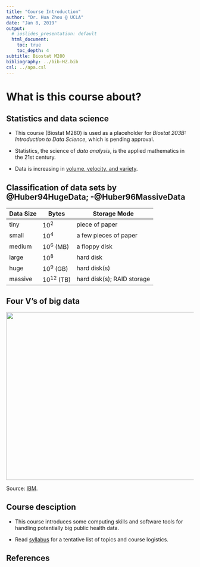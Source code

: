 ```yaml
---
title: "Course Introduction"
author: "Dr. Hua Zhou @ UCLA"
date: "Jan 8, 2019"
output:
  # ioslides_presentation: default
  html_document:
    toc: true
    toc_depth: 4  
subtitle: Biostat M280
bibliography: ../bib-HZ.bib
csl: ../apa.csl
---
```

<!-- I could not get R Markdown's citations to work as the works cited at the
  end would not continue onto multiple slides.  If you know how to fix that, 
  please let me know. -->

# What is this course about?

## Statistics and data science

- This course (Biostat M280) is used as a placeholder for _Biostat 203B: Introduction to Data Science_, which is pending approval.

- Statistics, the science of _data analysis_, is the applied mathematics in the 21st century.

- Data is increasing in [volume, velocity, and variety](http://www.forbes.com/sites/oreillymedia/2012/01/19/volume-velocity-variety-what-you-need-to-know-about-big-data/).

## Classification of data sets by @Huber94HugeData; -@Huber96MassiveData {.smaller}

| Data Size | Bytes          | Storage Mode               |
|-----------|----------------|----------------------------|
| tiny      | $10^2$         | piece of paper             |
| small     | $10^4$         | a few pieces of paper      |
| medium    | $10^6$ (MB)    | a floppy disk              |
| large     | $10^8$         | hard disk                  |
| huge      | $10^9$ (GB)    | hard disk(s)               |
| massive   | $10^{12}$ (TB) | hard disk(s); RAID storage |

## Four V's of big data

<p align="center">
  <img src="./4-Vs-of-big-data.jpg" height="450" width="700">
</p>
Source: [IBM](http://www.ibmbigdatahub.com/infographic/four-vs-big-data).

## Course desciption

- This course introduces some computing skills and software tools for handling potentially big public health data.

- Read [syllabus](http://hua-zhou.github.io/teaching/biostatm280-2019winter/syllabus.html) for a tentative list of topics and course logistics.

## References

